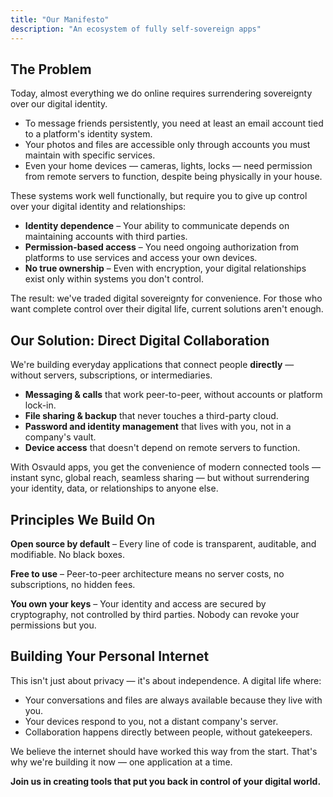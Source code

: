 ```yaml
---
title: "Our Manifesto"
description: "An ecosystem of fully self-sovereign apps"
---
```



## The Problem

Today, almost everything we do online requires surrendering sovereignty over our digital identity.

- To message friends persistently, you need at least an email account tied to a platform's identity system.
- Your photos and files are accessible only through accounts you must maintain with specific services.
- Even your home devices — cameras, lights, locks — need permission from remote servers to function, despite being physically in your house.

These systems work well functionally, but require you to give up control over your digital identity and relationships:

- **Identity dependence** – Your ability to communicate depends on maintaining accounts with third parties.
- **Permission-based access** – You need ongoing authorization from platforms to use services and access your own devices.
- **No true ownership** – Even with encryption, your digital relationships exist only within systems you don't control.

The result: we've traded digital sovereignty for convenience. For those who want complete control over their digital life, current solutions aren't enough.

## Our Solution: Direct Digital Collaboration

We're building everyday applications that connect people **directly** — without servers, subscriptions, or intermediaries.

- **Messaging & calls** that work peer-to-peer, without accounts or platform lock-in.
- **File sharing & backup** that never touches a third-party cloud.
- **Password and identity management** that lives with you, not in a company's vault.
- **Device access** that doesn't depend on remote servers to function.

With Osvauld apps, you get the convenience of modern connected tools — instant sync, global reach, seamless sharing — but without surrendering your identity, data, or relationships to anyone else.

## Principles We Build On

**Open source by default** – Every line of code is transparent, auditable, and modifiable. No black boxes.

**Free to use** – Peer-to-peer architecture means no server costs, no subscriptions, no hidden fees.

**You own your keys** – Your identity and access are secured by cryptography, not controlled by third parties. Nobody can revoke your permissions but you.

## Building Your Personal Internet

This isn't just about privacy — it's about independence. A digital life where:

- Your conversations and files are always available because they live with you.
- Your devices respond to you, not a distant company's server.
- Collaboration happens directly between people, without gatekeepers.

We believe the internet should have worked this way from the start. That's why we're building it now — one application at a time.

**Join us in creating tools that put you back in control of your digital world.**
